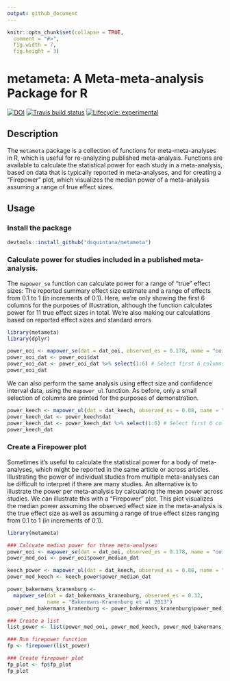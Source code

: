 ```yaml
---
output: github_document
---
```


```r
knitr::opts_chunk$set(collapse = TRUE,
  comment = "#>",
  fig.width = 7,
  fig.height = 3)
```


# metameta: A Meta-meta-analysis Package for R
<!-- badges: start -->
[![DOI](https://zenodo.org/badge/279281549.svg)](https://zenodo.org/badge/latestdoi/279281549)
[![Travis build status](https://travis-ci.com/dsquintana/metameta.svg?branch=master)](https://travis-ci.com/dsquintana/metameta)
[![Lifecycle: experimental](https://img.shields.io/badge/lifecycle-experimental-orange.svg)](https://www.tidyverse.org/lifecycle/#experimental)
<!-- badges: end -->

## Description

The `metameta` package is a collection of functions for 
meta-meta-analyses in R, which is useful for re-analyzing published meta-analysis. Functions are
available to calculate the statistical power for each study in a
meta-analysis, based on data that is typically reported in
meta-analyses, and for creating a “Firepower” plot, which visualizes the
median power of a meta-analysis assuming a range of true effect sizes.

## Usage
### Install the package

```r
devtools::install_github("dsquintana/metameta")
```


### Calculate power for studies included in a published meta-analysis. 

The `mapower_se` function can calculate power for a range of "true" effect sizes: The reported summary effect size estimate and a range of effects from 0.1 to 1 (in increments of 0.1). Here, we're only showing the first 6 columns for the purposes of illustration, although the function calculates power for 11 true effect sizes in total. We're also making our calculations based on reported effect sizes and standard errors

```r
library(metameta)
library(dplyr)
```

```r
power_ooi <- mapower_se(dat = dat_ooi, observed_es = 0.178, name = "ooi et al 2017")
power_ooi_dat <- power_ooi$dat
power_ooi_dat <- power_ooi_dat %>% select(1:6) # Select first 6 columns
power_ooi_dat

```

We can also perform the same analysis using effect size and confidence interval data, using the `mapower_ul` function. As before, only a small selection of columns are printed for the purposes of demonstration.

```r
power_keech <- mapower_ul(dat = dat_keech, observed_es = 0.08, name = "Keech et al 2017")
power_keech_dat <- power_keech$dat
power_keech_dat <- power_keech_dat %>% select(1:6) # Select first 6 columns
power_keech_dat
```

### Create a Firepower plot

Sometimes it's useful to calculate the statistical power for a body of meta-analyses, which might be reported in the same article or across articles. Illustrating the power of individual studies from multiple meta-analyses can be difficult to interpret if there are many studies. An alternative is to illustrate the power per meta-analysis by calculating the mean power across studies. We can illustrate this with a "Firepower" plot. This plot visualizes the median power assuming the observed effect size in the meta-analysis is the true effect size as well as assuming a range of true effect sizes ranging from 0.1 to 1 (in increments of 0.1). 

```r
library(metameta)

### Calcuate median power for three meta-analyses
power_ooi <- mapower_se(dat = dat_ooi, observed_es = 0.178, name = "ooi et al 2017")
power_med_ooi <- power_ooi$power_median_dat

keech_power <- mapower_ul(dat = dat_keech, observed_es = 0.08, name = "Keech et al 2017")
power_med_keech <- keech_power$power_median_dat

power_bakermans_kranenburg <- 
  mapower_se(dat = dat_bakermans_kranenburg, observed_es = 0.32, 
             name = "Bakermans-Kranenburg et al 2013")
power_med_bakermans_kranenburg <- power_bakermans_kranenburg$power_median_dat

### Create a list
list_power <- list(power_med_ooi, power_med_keech, power_med_bakermans_kranenburg)

### Run firepower function
fp <- firepower(list_power)

### Create firepower plot
fp_plot <- fp$fp_plot
fp_plot
```
